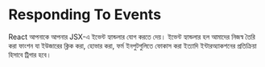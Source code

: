 # Responding To Events

React আপনাকে আপনার JSX-এ ইভেন্ট হ্যান্ডলার যোগ করতে দেয়। ইভেন্ট হ্যান্ডলার হল আমাদের নিজস্ব তৈরি করা ফাংশন যা ইউজারের ক্লিক করা, হোভার করা, ফর্ম ইনপুটগুলিতে ফোকাস করা ইত্যাদি ইন্টারঅ্যাকশনের প্রতিক্রিয়া হিসাবে ট্রিগার হবে।

